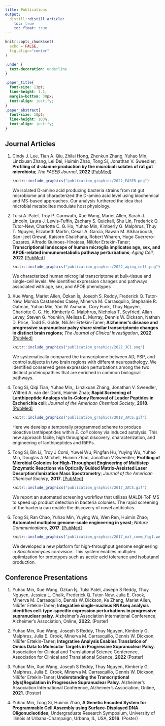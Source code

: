 ```yaml
---
title: Publications
output: 
  distill::distill_article:
    toc: true
    toc_float: true
---
```

```r
knitr::opts_chunk$set(
  echo = FALSE,
  fig.align="center"
)
```

```css
.under {
  text-decoration: underline
}

.paper_title{
  font-size: 13pt;
  line-height: 1.1;
  margin-bottom: 30px;
  text-align: justify;
}
.paper_abstract{
  font-size: 10pt;
  line-height: 100%;
  text-align: justify;
}
```



## Journal Articles

1. <div class="paper_title">
Cindy J. Lee, Tian A. Qiu, Zhilai Hong, Zhenkun Zhang, <span class="under">Yuhao Min</span>, Linzixuan Zhang, Lei Dai, Huimin Zhao, Tong Si, Jonathan V. Sweedler;
**Profiling of d-alanine production by the microbial isolates of rat gut microbiota**;
*The FASEB Journal*,
**2022**
[[PubMed]](https://pubmed.ncbi.nlm.nih.gov/35816159/)
</div>

    ```r
    knitr::include_graphics("publication_graphics/2022_FASEB.png")
    ```
      <div class="paper_abstract">
      We isolated D-amino acid producing bacteria strains from rat gut microbiome and characterized the D-amino acid level using biochemical and MS-based approaches. Our analysis furthered the idea that microbial metabolites modulate host physiology.
      </div>

1. <div class="paper_title">
Tulsi A. Patel, Troy P. Carnwath, Xue Wang, Mariet Allen, Sarah J. Lincoln, Laura J. Lewis-Tuffin, Zachary S. Quickall, Shu Lin, Frederick Q. Tutor-New, Charlotte C. G. Ho, <span class="under">Yuhao Min</span>, Kimberly G. Malphrus, Thuy T. Nguyen, Elizabeth Martin, Cesar A. Garcia, Rawan M. Alkharboosh, San- jeet Grewal, Kaisorn Chaichana, Robert Wharen, Hugo Guerrero-Cazares, Alfredo Quinoes-Hinojosa, Nilüfer Ertekin-Taner;
**Transcriptional landscape of human microglia implicates age, sex, and APOE-related immunometabolic pathway perturbations**;
*Aging Cell*, 
**2022**
[[PubMed]](https://pubmed.ncbi.nlm.nih.gov/35388616/)
</div>

    ```r
    knitr::include_graphics("publication_graphics/2022_aging_cell.png")
    ```
      <div class="paper_abstract">
      We characterized human microglial transcriptome at bulk-tissue and single-cell levels. We identified expression changes and pathways associated with age, sex, and APOE phenotypes
      </div>

1. <div class="paper_title">
Xue Wang, Mariet Allen, Özkan  İş, Joseph S. Reddy, Frederick Q. Tutor-New, Monica Castanedes Casey, Minerva M. Carrasquillo, Stephanie R. Oatman, <span class="under">Yuhao Min</span>, Yan W. Asmann, Cory Funk, Thuy Nguyen, Charlotte C. G. Ho, Kimberly G. Malphrus, Nicholas T. Seyfried, Allan Levey, Steven G. Younkin, Melissa E. Murray, Dennis W. Dickson, Nathan D. Price, Todd E. Golde, Nilüfer Ertekin-Taner; 
**Alzheimer’s disease and progressive supranuclear palsy share similar transcriptomic changes in distinct brain regions**; 
*The Journal of Clinical Investigation*, 
**2022**. 
[[PubMed]](https://pubmed.ncbi.nlm.nih.gov/34813500/)
</div>


    ```r
    knitr::include_graphics("publication_graphics/2022_JCI.png")
    ```
      <div class="paper_abstract">
      We systematically compared the transcriptome between AD, PSP, and control subjects in two brain regions with different neuropathology. We identified conserved gene expression perturbations among the two distinct proteinopathies that are enriched in common biological pathways.
      </div>

1. <div class="paper_title">
Tong Si, Qiqi Tian, <span class="under">Yuhao Min</span>,, Linzixuan Zhang, Jonathan V. Sweedler, Wilfred A. van der Donk, Huimin Zhao; 
**Rapid Screening of Lanthipeptide Analogs via In-Colony Removal of Leader Peptides in Escherichia coli**; 
*Journal of the American Chemical Society*, 
**2018**.
[[PubMed]](https://pubmed.ncbi.nlm.nih.gov/30183279/)
</div>

    ```r
    knitr::include_graphics("publication_graphics/2018_JACS.gif")
    ```
      <div class="paper_abstract">
      Here we develop a temporally programmed scheme to produce bioactive lanthipeptides within *E. coli* colony via induced autolysis. This new approach facile, high throughput discovery, characterization, and engineering of lanthipeptides and RiPPs.
      </div>

1. <div class="paper_title">
Tong Si, Bin Li, Troy J Comi, Yuwei Wu, Pingfan Hu, Yuying Wu, <span class="under">Yuhao Min</span>, Douglas A Mitchell, Huimin Zhao, Jonathan V Sweedler; 
**Profiling of Microbial Colonies for High-Throughput Engineering of Multistep Enzymatic Reactions via Optically Guided Matrix-Assisted Laser Desorption/Ionization Mass Spectrometry**; 
*Journal of the American Chemical Society*, 
**2017**.
[[PubMed]](https://pubmed.ncbi.nlm.nih.gov/28792758/)
</div>

    ```r
    knitr::include_graphics("publication_graphics/2017_JACS.gif")
    ```
      <div class="paper_abstract">
      We report an automated screening workflow that utilizes MALDI-ToF MS to speed up product detection in bacteria colonies. The rapid screening of the bacteria can enable the discovery of novel antibiotics.
      </div>


1. <div class="paper_title">
Tong Si, Ran Chao, <span class="under">Yuhao Min</span>, Yuying Wu, Wen Ren, Huimin Zhao; 
**Automated multiplex genome-scale engineering in yeast**; 
*Nature Communications*, 
**2017**. 
[[PubMed]](https://pubmed.ncbi.nlm.nih.gov/28469255/)
</div>

    ```r
    knitr::include_graphics("publication_graphics/2017_nat_comm_fig1.webp")
    ```
    <div class="paper_abstract">
    We developed a new platform for high-throughput genome engineering in *Saccharomyces cerevisiae*. This system enables multiplex optimization for prototypes such as acetic acid tolerance and isobutanol production.
    </div>

## Conference Presentations

1. <div class="paper_title">
<span class="under">Yuhao Min</span>, Xue Wang, Özkan İş, Tulsi Patel, Joseph S Reddy, Thuy Nguyen, Jessica L. Chalk, Frederick Q. Tutor-New, Julia E. Crook, Minerva M. Carrasquillo, Dennis W. Dickson, Ke Zhang, Mariet Allen, Nilüfer Ertekin-Taner;
**Integrative single-nucleus RNAseq analysis identifies cell-type-specific expression perturbations in progressive supranuclear palsy**. 
Alzheimer’s Association International Conference, Alzheimer’s Association, Online, **2022**. (Poster)
</div>


1. <div class="paper_title">
<span class="under">Yuhao Min</span>, Xue Wang, Joseph S Reddy, Thuy Nguyen, Kimberly G. Malphrus, Julia E. Crook, Minerva M. Carrasquillo, Dennis W. Dickson, Nilüfer Ertekin-Taner;
**Integrative Analysis Enables Translation of Omics Data to Molecular Targets in Progressive Supranuclear Palsy**. 
Association for Clinical and Translational Science Conference, Association for Clinical and Translational Science, **2022** (Poster)
</div>

1. <div class="paper_title">
<span class="under">Yuhao Min</span>, Xue Wang, Joseph S Reddy, Thuy Nguyen, Kimberly G. Malphrus, Julia E. Crook, Minerva M. Carrasquillo, Dennis W. Dickson, Nilüfer Ertekin-Taner;
**Understanding the Transcriptional (dys)Regulation in Progressive Supranuclear Palsy**. 
Alzheimer’s Association International Conference, Alzheimer’s Association, Online, **2021**. (Poster)
</div>

1. <div class="paper_title">
<span class="under">Yuhao Min</span>, Tong Si, Huimin Zhao, 
**A Genetic Encoded System for Programmable Cell Assembly using Surface-Displayed DNA Oligonucleotides**; 
Undergraduate Research Symposium, University of Illinois at Urbana-Champaign, Urbana, IL, USA, **2016**. (Poster)
</div>
